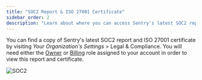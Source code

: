 ```yaml
---
title: "SOC2 Report & ISO 27001 Certificate"
sidebar_order: 2
description: "Learn about where you can access Sentry's latest SOC2 report and ISO 27001 certificate."
---
```


You can find a copy of Sentry's latest SOC2 report and ISO 27001 certificate by visiting _Your Organization's Settings_ > Legal & Compliance. You will need either the [Owner](/product/accounts/membership/#owner) or [Billing](/product/accounts/membership/#billing) role assigned to your account in order to view this report and certificate.

![SOC2](/product/security/soc2.png)
